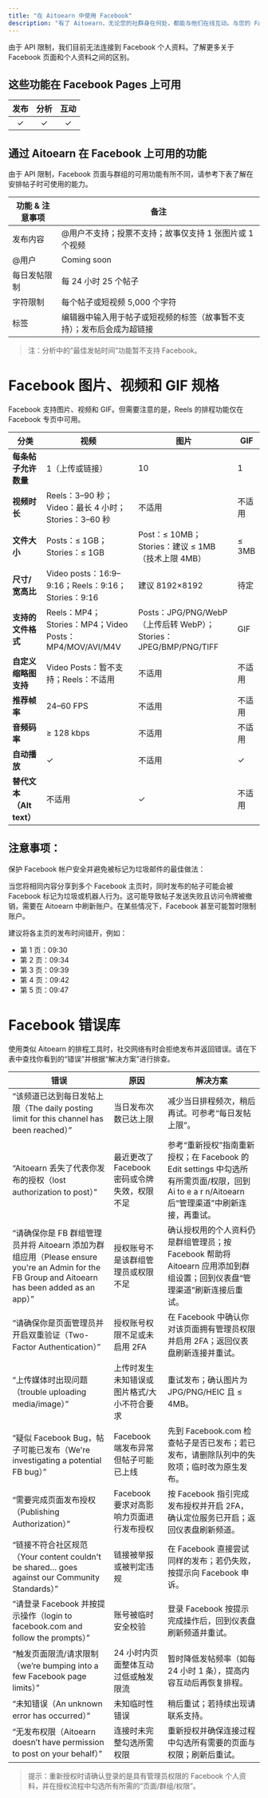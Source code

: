 ```yaml
---
title: "在 Aitoearn 中使用 Facebook"
description: "有了 Aitoearn，无论您的社群身在何处，都能与他们在线互动。与您的 Facebook 主页粉丝分享帖子和 Reels。发布后，您可以分析帖子表现并与帖子评论互动，所有这一切都在一个工具中实现！"
---
```

由于 API 限制，我们目前无法连接到 Facebook 个人资料。了解更多关于 Facebook 页面和个人资料之间的区别。

## 这些功能在 Facebook Pages 上可用

| 发布 | 分析 | 互动 |
| :--: | :--: | :--: |
| ✓ | ✓ | ✓ |

## 通过 Aitoearn 在 Facebook 上可用的功能

由于 API 限制，Facebook 页面与群组的可用功能有所不同，请参考下表了解在安排帖子时可使用的能力。

| **功能 & 注意事项** | **备注** |
| --- | --- |
| 发布内容 | @用户不支持；投票不支持；故事仅支持 1 张图片或 1 个视频 |
| @用户 | Coming soon |
| 每日发帖限制 | 每 24 小时 25 个帖子 |
| 字符限制 | 每个帖子或短视频 5,000 个字符 |
| 标签 | 编辑器中输入用于帖子或短视频的标签（故事暂不支持）；发布后会成为超链接 |

> 注：分析中的“最佳发帖时间”功能暂不支持 Facebook。

# Facebook 图片、视频和 GIF 规格

Facebook 支持图片、视频和 GIF。但需要注意的是，Reels 的排程功能仅在 Facebook 专页中可用。

| 分类 | 视频 | 图片 | GIF |
| --- | --- | --- | --- |
| **每条帖子允许数量** | 1（上传或链接） | 10 | 1 |
| **视频时长** | Reels：3–90 秒；Video：最长 4 小时；Stories：3–60 秒 | 不适用 | 不适用 |
| **文件大小** | Posts：≤ 1GB；Stories：≤ 1GB | Post：≤ 10MB；Stories：建议 ≤ 1MB（技术上限 4MB） | ≤ 3MB |
| **尺寸/宽高比** | Video posts：16:9–9:16；Reels：9:16；Stories：9:16 | 建议 8192×8192 | 待定 |
| **支持的文件格式** | Reels：MP4；Stories：MP4；Video Posts：MP4/MOV/AVI/M4V | Posts：JPG/PNG/WebP（上传后转 WebP）；Stories：JPEG/BMP/PNG/TIFF | GIF |
| **自定义缩略图支持** | Video Posts：暂不支持；Reels：不适用 | 不适用 | 不适用 |
| **推荐帧率** | 24–60 FPS | 不适用 | 不适用 |
| **音频码率** | ≥ 128 kbps | 不适用 | 不适用 |
| **自动播放** | ✓ | 不适用 | ✓ |
| **替代文本（Alt text）** | 不适用 | ✓ | 不适用 |

## 注意事项：

保护 Facebook 帐户安全并避免被标记为垃圾邮件的最佳做法：

当您将相同内容分享到多个 Facebook 主页时，同时发布的帖子可能会被 Facebook 标记为垃圾或机器人行为。这可能导致帖子发送失败且访问令牌被撤销，需要在 Aitoearn 中刷新账户。在某些情况下，Facebook 甚至可能暂时限制账户。

建议将各主页的发布时间错开，例如：
- 第 1 页：09:30
- 第 2 页：09:34
- 第 3 页：09:39
- 第 4 页：09:42
- 第 5 页：09:47

# Facebook 错误库

使用类似 Aitoearn 的排程工具时，社交网络有时会拒绝发布并返回错误。请在下表中查找你看到的“错误”并根据“解决方案”进行排查。

| 错误 | 原因 | 解决方案 |
| --- | --- | --- |
| “该频道已达到每日发帖上限（The daily posting limit for this channel has been reached）” | 当日发布次数已达上限 | 减少当日排程频次，稍后再试。可参考“每日发帖上限”。 |
| “Aitoearn 丢失了代表你发布的授权（lost authorization to post）” | 最近更改了 Facebook 密码或令牌失效，权限不足 | 参考“重新授权”指南重新授权；在 Facebook 的 Edit settings 中勾选所有所需页面/权限，回到 Ai to e a r n/Aitoearn 后“管理渠道”中刷新连接，再重试。 |
| “请确保你是 FB 群组管理员并将 Aitoearn 添加为群组应用（Please ensure you're an Admin for the FB Group and Aitoearn has been added as an app）” | 授权账号不是该群组管理员或权限不足 | 确认授权用的个人资料仍是群组管理员；按 Facebook 帮助将 Aitoearn 应用添加到群组设置；回到仪表盘“管理渠道”刷新连接后重试。 |
| “请确保你是页面管理员并开启双重验证（Two-Factor Authentication）” | 授权账号权限不足或未启用 2FA | 在 Facebook 中确认你对该页面拥有管理员权限并启用 2FA；返回仪表盘刷新连接并重试。 |
| “上传媒体时出现问题（trouble uploading media/image）” | 上传时发生未知错误或图片格式/大小不符合要求 | 重试发布；确认图片为 JPG/PNG/HEIC 且 ≤ 4MB。 |
| “疑似 Facebook Bug，帖子可能已发布（We're investigating a potential FB bug）” | Facebook 端发布异常但帖子可能已上线 | 先到 Facebook.com 检查帖子是否已发布；若已发布，请删除队列中的失败项；临时改为原生发布。 |
| “需要完成页面发布授权（Publishing Authorization）” | Facebook 要求对高影响力页面进行发布授权 | 按 Facebook 指引完成发布授权并开启 2FA，确认定位服务已开启；返回仪表盘刷新频道。 |
| “链接不符合社区规范（Your content couldn't be shared… goes against our Community Standards）” | 链接被举报或被判定违规 | 在 Facebook 直接尝试同样的发布；若仍失败，按提示向 Facebook 申诉。 |
| “请登录 Facebook 并按提示操作（login to facebook.com and follow the prompts）” | 账号被临时安全校验 | 登录 Facebook 按提示完成操作后，回到仪表盘刷新频道并重试。 |
| “触发页面限流/请求限制（we’re bumping into a few Facebook page limits）” | 24 小时内页面整体互动过低或触发限流 | 暂时降低发帖频率（如每 24 小时 1 条），提高内容互动后再恢复排程。 |
| “未知错误（An unknown error has occurred）” | 未知临时性错误 | 稍后重试；若持续出现请联系支持。 |
| “无发布权限（Aitoearn doesn’t have permission to post on your behalf）” | 连接时未完整勾选所需权限 | 重新授权并确保连接过程中勾选所有需要的页面与权限；刷新后重试。 |

> 提示：重新授权时请确认登录的是具有管理员权限的 Facebook 个人资料，并在授权流程中勾选所有所需的“页面/群组/权限”。 